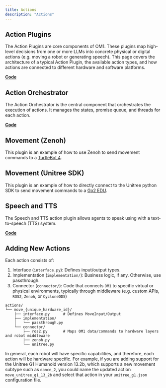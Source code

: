 ---
title: Actions
description: "Actions"
---

## Action Plugins

The Action Plugins are core components of OM1. These plugins map high-level decisions from one or more LLMs into concrete physical or digital actions (e.g. moving a robot or generating speech). This page covers the architecture of a typical Action Plugin, the available action types, and how actions are connected to different hardware and software platforms.

[**Code**](https://github.com/OpenmindAGI/OM1/tree/main/src/actions)

## Action Orchestrator

The Action Orchestrator is the central component that orchestrates the execution of actions. It manages the states, promise queue, and threads for each action.

[**Code**](https://github.com/OpenmindAGI/OM1/blob/main/src/actions/orchestrator.py)

## Movement (Zenoh)

This plugin is an example of how to use Zenoh to send movement commands to a [TurtleBot 4](https://github.com/OpenmindAGI/OM1/tree/main/src/actions/move_turtle/connector/zenoh.py).

## Movement (Unitree SDK)

This plugin is an example of how to directly connect to the Unitree python SDK to send movement commands to a [Go2 EDU](https://github.com/OpenmindAGI/OM1/tree/main/src/actions/move_go2_autonomy/connector/unitree_sdk.py).

## Speech and TTS

The Speech and TTS action plugin allows agents to speak using with a text-to-speech (TTS) system.

[**Code**](https://github.com/OpenmindAGI/OM1/blob/main/src/actions/speak/connector/elevenlabs_tts.py)

## Adding New Actions

Each action consists of:

1. Interface (`interface.py`): Defines input/output types.
2. Implementation (`implementation/`): Business logic, if any. Otherwise, use passthrough.
3. Connector (`connector/`): Code that connects `OM1` to specific virtual or physical environments, typically through middleware (e.g. custom APIs, `ROS2`, `Zenoh`, or `CycloneDDS`)

```tree
actions/
└── move_{unique_hardware_id}/
    ├── interface.py      # Defines MoveInput/Output
    ├── implementation/
    │   └── passthrough.py
    └── connector/
        ├── ros2.py       # Maps OM1 data/commands to hardware layers and robot middleware
        ├── zenoh.py
        └── unitree.py
```

In general, each robot will have specific capabilities, and therefore, each action will be hardware specific. For example, if you are adding support for the Unitree G1 Humanoid version 13.2b, which supports a new movement subtype such as `dance_2`, you could name the updated action `move_unitree_g1_13_2b` and select that action in your `unitree_g1.json` configuration file.